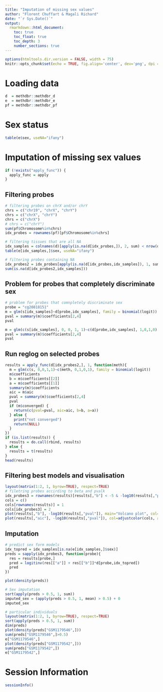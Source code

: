 ```yaml
---
title: "Imputation of missing sex values"
author: "Florent Chuffart & Magali Richard"
date: "`r Sys.Date()`"
output: 
  rmarkdown::html_document:
    toc: true
    toc_float: true
    toc_depth: 3
    number_sections: true
---
```


```r
options(htmltools.dir.version = FALSE, width = 75)
knitr::opts_chunk$set(echo = TRUE, fig.align='center', dev='png', dpi = 95, out.width = "100%")
```

# Loading data

```r
d  = methdbr::methdbr_d 
e  = methdbr::methdbr_e 
pf = methdbr::methdbr_pf
```


# Sex status

```r
table(e$sex, useNA="ifany")
```

# Imputation of missing sex values

```r
if (!exists("apply_func")) {
  apply_func = apply  
}

```

## Filtering probes

```r
# filtering probes on chrX and/or chrY
chrs = c("chr19", "chrX", "chrY")
chrs = c("chrX", "chrY")
chrs = c("chrX")
# chrs = c("chrY")
sum(pf$Chromosome%in%chrs)
idx_probes = rownames(pf)[pf$Chromosome%in%chrs]

# filtering tissues that are all NA
idx_samples = colnames(d)[apply(is.na(d[idx_probes,]), 2, sum) < nrow(d[idx_probes,])]
table(e[idx_samples,]$sex, useNA="ifany")

# filtering probes containing NA
idx_probes2 = idx_probes[apply(is.na(d[idx_probes,idx_samples]), 1, sum) == 0]
sum(is.na(d[idx_probes2,idx_samples]))
```

## Problem for probes that completely discriminate sex

```r
# problem for probes that comnpletely discriminate sex
probe = "cg20818151"
m = glm(s[idx_samples]~d[probe,idx_samples], family = binomial(logit))
pval = summary(m)$coefficients[2,4]
pval

m = glm(c(s[idx_samples], 0, 0, 1, 1)~c(d[probe,idx_samples], 1,0,1,0), family = binomial(logit))
pval = summary(m)$coefficients[2,4]
pval
```

## Run reglog on selected probes

```r
results = apply_func(d[idx_probes2,], 1, function(meth){
  m = glm(c(s, 0,0,1,1)~c(meth, 0,1,0,1), family = binomial(logit))
  m$coefficients
  b = m$coefficients[[2]]
  a = m$coefficients[[1]]
  summary(m)$coefficients
  aic = m$aic
  pval = summary(m)$coefficients[2,4]
  pval
  if (m$converged) {
    return(c(pval=pval, aic=aic, b=b, a=a))    
  } else {
    print("not converged")
    return(NULL)
  }
})
if (is.list(results)) {
  results = do.call(rbind, results)  
} else {
  results = t(results)  
}
head(results)

```

## Filtering best models and visualisation

```r
layout(matrix(1:2, 1, byrow=TRUE), respect=TRUE)
# filetring probes accirding to beta and pvalk
idx_probes3 = rownames(results)[results[,"b"] < -5 & -log10(results[,"pval"]) > 9]
cols = c()
cols[rownames(results)] = 1
cols[idx_probes3] = 2
plot(results[,"b"], -log10(results[,"pval"]), main="Volcano plot", col=adjustcolor(cols, alpha.f=0.3), pch=16)
plot(results[,"aic"], -log10(results[,"pval"]), col=adjustcolor(cols, alpha.f=0.3), pch=16)
```

## Imputation 

```r
# predict sex form models
idx_topred = idx_samples[is.na(e[idx_samples,]$sex)]
preds = sapply(idx_probes3, function(probe){
  res = results[probe,]
  pred = logitinv(res[["a"]] + res[["b"]]*d[probe,idx_topred])
  pred
})

plot(density(preds))

# Sex imputation 
sort(apply(preds > 0.5, 1, sum))
imputed_sex = (apply(preds > 0.5, 1, mean) > 0.5) + 0
imputed_sex

# particular individuals
layout(matrix(1:2, 1, byrow=TRUE), respect=TRUE)
sort(apply(preds > 0.5, 1, sum))
dim(preds)
plot(density(preds["GSM1179546",]))
sum(preds["GSM1179546",]>0.5)
e["GSM1179546",]
plot(density(preds["GSM1179542",]))
sum(preds["GSM1179542",])
e["GSM1179542",]
```

# Session Information

```r
sessionInfo()
```

